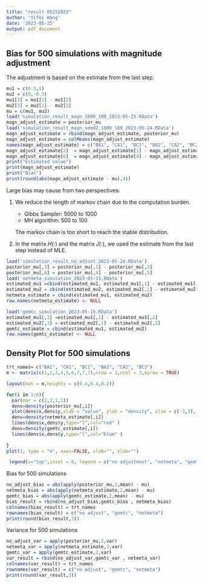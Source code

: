 ```yaml
---
title: "result 05252023"
author: "Yifei Wang"
date: '2023-05-25'
output: pdf_document
---
```


## Bias for 500 simulations with magnitude adjustment

The adjustment is based on the estimate from the last step.

```r
mu1 = c(0.5,1)
mu2 = c(0,-0.5)
mu1[3] = mu1[1] - mu1[2]
mu2[3] = mu2[1] - mu2[2]
mu = c(mu1, mu2)
load('simulation_result_magn_1000_100_2023-05-25.RData')
magn_adjust_estimate = posterior_mu
load('simulation_result_magn_seed2_1000_100_2023-05-24.RData')
magn_adjust_estimate = rbind(magn_adjust_estimate, posterior_mu)
magn_adjust_estimate = colMeans(magn_adjust_estimate)
names(magn_adjust_estimate) = c("BA1", "CA1", "BC1", "BA2", "CA2", "BC2")
magn_adjust_estimate[3]  = magn_adjust_estimate[1] - magn_adjust_estimate[2]
magn_adjust_estimate[6]  = magn_adjust_estimate[4] - magn_adjust_estimate[5]
print("Estimated value")
print(magn_adjust_estimate)
print("Bias")
print(round(abs(magn_adjust_estimate - mu),4))
```

Large bias may cause from two perspectives:

1. We reduce the length of markov chain due to the computation burden.
    
   * Gibbs Sampler: 5000 to 1000
   * MH algorithm: 500 to 100
   
   The markov chain is too short to reach the stable distribution.
   
2. In the matrix $H(\cdot)$ and the matrix $J(\cdot)$, we used the estimate from the last step instead of MLE.

```r
load('simulation_result_no_adjust_2023-05-24.RData')
posterior_mu[,3] = posterior_mu[,1] - posterior_mu[,2]  
posterior_mu[,6] = posterior_mu[,4] - posterior_mu[,5]
load('netmeta_simulation_2023-05-15.RData')
estimated_mu1 =cbind(estimated_mu1, estimated_mu1[,1] - estimated_mu1[,2])  
estimated_mu2 = cbind(estimated_mu2, estimated_mu2[,1] - estimated_mu2[,2])
netmeta_estimate = cbind(estimated_mu1, estimated_mu2)
row.names(netmeta_estimate) <- NULL

load('gemtc_simulation_2023-05-15.RData')
estimated_mu1[,3] =estimated_mu1[,1] - estimated_mu1[,2]  
estimated_mu2[,3] = estimated_mu2[,1] - estimated_mu2[,2]
gemtc_estimate = cbind(estimated_mu1, estimated_mu2)
row.names(gemtc_estimate) <- NULL
```

\newpage

## Density Plot for 500 simulations

```r
trt_names= c("BA1", "CA1", "BC1", "BA2", "CA2", "BC2")
m <- matrix(c(1,2,3,4,5,6,7,7,7),nrow = 3,ncol = 3,byrow = TRUE)

layout(mat = m,heights = c(0.4,0.4,0.2))

for(i in 1:6){
  par(mar = c(2,2,1,1))
  dens=density(posterior_mu[,i])
  plot(dens$x,dens$y,xlab = "value", ylab = "density", xlim = c(-3,3), ylim = c(0,1.5), type="l", main=paste("Relative Effect: ", trt_names[i]), col="orange")
  dens=density(netmeta_estimate[,i])
  lines(dens$x,dens$y,type="l",col="red" )
  dens=density(gemtc_estimate[,i])
  lines(dens$x,dens$y,type="l",col="blue" )
  
}
plot(1, type = "n", axes=FALSE, xlab="", ylab="")

 legend(x="top",inset = 0, legend = c("no adjustment", "netmeta", "gemtc"), lty = 1 ,col = c("orange", "red", "blue"), horiz = TRUE)
```

Bias for 500 simulations

```r
no_adjust_bias = abs(apply(posterior_mu,2,mean) - mu)
netmeta_bias = abs(apply(netmeta_estimate,2,mean) - mu)
gemtc_bias = abs(apply(gemtc_estimate,2,mean) - mu)
bias_result = rbind(no_adjust_bias,gemtc_bias , netmeta_bias)
colnames(bias_result) = trt_names
rownames(bias_result) = c("no adjust", "gemtc", "netmeta")
print(round(bias_result,3))
```

Variance for 500 simulations

```r
no_adjust_var = apply(posterior_mu,2,var)
netmeta_var = apply(netmeta_estimate,2,var)
gemtc_var = apply(gemtc_estimate,2,var)
var_result = rbind(no_adjust_var,gemtc_var , netmeta_var)
colnames(var_result) = trt_names
rownames(var_result) = c("no adjust", "gemtc", "netmeta")
print(round(var_result,3))
```


